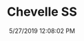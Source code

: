 ---
width: 2000
height: 1333
title: Chevelle SS
description: Black Chevelle with white stripes.
date: 5/27/2019 12:08:02 PM
cameraMake: Sony
cameraModel: ILCE-7M3
lens: FE 24-105mm F4 G OSS
settingsfStop: f/4
settingsISO: ISO 100
settingsShutter: 1/160
settingsFocalLength: 105 mm
---